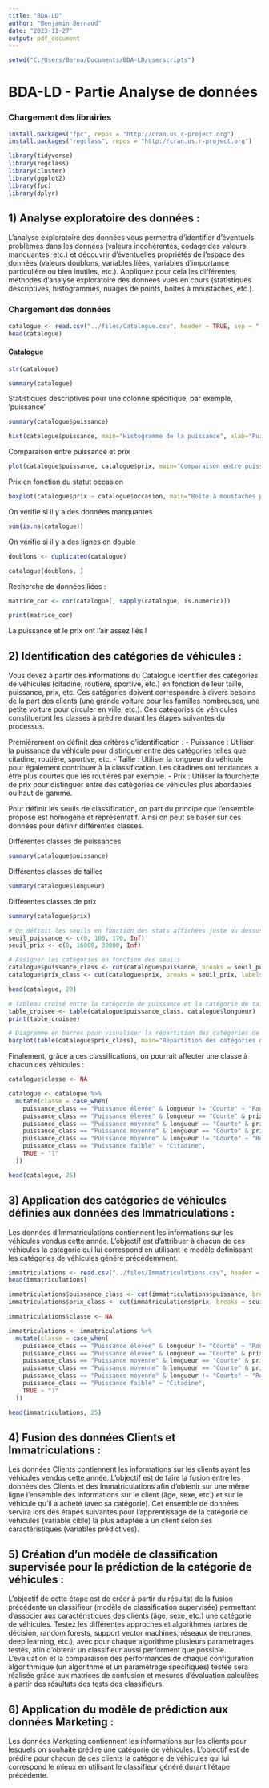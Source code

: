 ---
title: "BDA-LD"
author: "Benjamin Bernaud"
date: "2023-11-27"
output: pdf_document
---

```{r}
setwd("C:/Users/Berna/Documents/BDA-LD/userscripts")
```

# BDA-LD - Partie Analyse de données

### Chargement des librairies

```{r}
install.packages("fpc", repos = "http://cran.us.r-project.org")
install.packages("regclass", repos = "http://cran.us.r-project.org")

library(tidyverse)
library(regclass)
library(cluster)
library(ggplot2)
library(fpc)
library(dplyr)
```

## 1) Analyse exploratoire des données :

L'analyse exploratoire des données vous permettra d'identifier d'éventuels problèmes dans les données (valeurs incohérentes, codage des valeurs manquantes, etc.) et découvrir d'éventuelles propriétés de l'espace des données (valeurs doublons, variables liées, variables d'importance particulière ou bien inutiles, etc.). Appliquez pour cela les différentes méthodes d'analyse exploratoire des données vues en cours (statistiques descriptives, histogrammes, nuages de points, boîtes à moustaches, etc.).

### Chargement des données
```{r}
catalogue <- read.csv("../files/Catalogue.csv", header = TRUE, sep = ",", dec = ".", stringsAsFactors = T)
head(catalogue)
```

#### Catalogue
```{r}
str(catalogue)
```

```{r}
summary(catalogue)
```

Statistiques descriptives pour une colonne spécifique, par exemple, 'puissance'
```{r}
summary(catalogue$puissance)
```

```{r}
hist(catalogue$puissance, main="Histogramme de la puissance", xlab="Puissance")
```

Comparaison entre puissance et prix
```{r}
plot(catalogue$puissance, catalogue$prix, main="Comparaison entre puissance et prix", xlab="Puissance", ylab="Prix")
```

Prix en fonction du statut occasion
```{r}
boxplot(catalogue$prix ~ catalogue$occasion, main="Boîte à moustaches pour le prix en fonction de l'occasion", xlab="Occasion", ylab="Prix")
```

On vérifie si il y a des données manquantes
```{r}
sum(is.na(catalogue))
```

On vérifie si il y a des lignes en double
```{r}
doublons <- duplicated(catalogue)

catalogue[doublons, ]
```


Recherche de données liées : 
```{r}
matrice_cor <- cor(catalogue[, sapply(catalogue, is.numeric)])

print(matrice_cor)
```
La puissance et le prix ont l'air assez liés !


## 2) Identification des catégories de véhicules :

Vous devez à partir des informations du Catalogue identifier des catégories de véhicules (citadine, routière, sportive, etc.) en fonction de leur taille, puissance, prix, etc. Ces catégories doivent correspondre à divers besoins de la part des clients (une grande voiture pour les familles nombreuses, une petite voiture pour circuler en ville, etc.). Ces catégories de véhicules constitueront les classes à prédire durant les étapes suivantes du processus.


Premièrement on définit des critères d'identification : 
-   Puissance : Utiliser la puissance du véhicule pour distinguer entre des catégories telles que citadine, routière, sportive, etc.
-   Taille : Utiliser la longueur du véhicule pour également contribuer à la classification. Les citadines ont tendances a être plus courtes que les routières par exemple.
-   Prix : Utiliser la fourchette de prix pour distinguer entre des catégories de véhicules plus abordables ou haut de gamme.

Pour définir les seuils de classification, on part du principe que l'ensemble proposé est homogène et représentatif. Ainsi on peut se baser sur ces données pour définir différentes classes.

Différentes classes de puissances
```{r}
summary(catalogue$puissance)
```

Différentes classes de tailles
```{r}
summary(catalogue$longueur)
```


Différentes classes de prix
```{r}
summary(catalogue$prix)
```



```{r}
# On définit les seuils en fonction des stats affichées juste au dessus
seuil_puissance <- c(0, 100, 170, Inf)
seuil_prix <- c(0, 16000, 30000, Inf) 

# Assigner les catégories en fonction des seuils
catalogue$puissance_class <- cut(catalogue$puissance, breaks = seuil_puissance, labels = c("Puissance faible", "Puissance moyenne", "Puissance élevée"))
catalogue$prix_class <- cut(catalogue$prix, breaks = seuil_prix, labels = c("Prix faible", "Prix moyen", "Prix élevé"))

head(catalogue, 20)
```


```{r}
# Tableau croisé entre la catégorie de puissance et la catégorie de taille
table_croisee <- table(catalogue$puissance_class, catalogue$longueur)
print(table_croisee)

# Diagramme en barres pour visualiser la répartition des catégories de prix
barplot(table(catalogue$prix_class), main="Répartition des catégories de prix", xlab="Catégorie de Prix", ylab="Fréquence")

```

Finalement, grâce a ces classifications, on pourrait affecter une classe à chacun des véhicules : 



```{r}
catalogue$classe <- NA

catalogue <- catalogue %>%
  mutate(classe = case_when(
    puissance_class == "Puissance élevée" & longueur != "Courte" ~ "Routière",
    puissance_class == "Puissance élevée" & longueur == "Courte" & prix_class == "Prix élevé" ~ "Sportive",
    puissance_class == "Puissance moyenne" & longueur == "Courte" & prix_class == "Prix élevé" ~ "Sportive",
    puissance_class == "Puissance moyenne" & longueur == "Courte" & prix_class != "Prix élevé" ~ "Citadine",
    puissance_class == "Puissance moyenne" & longueur != "Courte" ~ "Routière",
    puissance_class == "Puissance faible" ~ "Citadine",
    TRUE ~ "?"
  ))

head(catalogue, 25)
```


## 3) Application des catégories de véhicules définies aux données des Immatriculations :

Les données d'Immatriculations contiennent les informations sur les véhicules vendus cette année. L'objectif est d'attribuer à chacun de ces véhicules la catégorie qui lui correspond en utilisant le modèle définissant les catégories de véhicules généré précédemment.

```{r}
immatriculations <- read.csv("../files/Immatriculations.csv", header = TRUE, sep = ",", dec = ".", stringsAsFactors = T)
head(immatriculations)
```


```{r}

immatriculations$puissance_class <- cut(immatriculations$puissance, breaks = seuil_puissance, labels = c("Puissance faible", "Puissance moyenne", "Puissance élevée"))
immatriculations$prix_class <- cut(immatriculations$prix, breaks = seuil_prix, labels = c("Prix faible", "Prix moyen", "Prix élevé"))

immatriculations$classe <- NA

immatriculations <- immatriculations %>%
  mutate(classe = case_when(
    puissance_class == "Puissance élevée" & longueur != "Courte" ~ "Routière",
    puissance_class == "Puissance élevée" & longueur == "Courte" & prix_class == "Prix élevé" ~ "Sportive",
    puissance_class == "Puissance moyenne" & longueur == "Courte" & prix_class == "Prix élevé" ~ "Sportive",
    puissance_class == "Puissance moyenne" & longueur == "Courte" & prix_class != "Prix élevé" ~ "Citadine",
    puissance_class == "Puissance moyenne" & longueur != "Courte" ~ "Routière",
    puissance_class == "Puissance faible" ~ "Citadine",
    TRUE ~ "?"
  ))

head(immatriculations, 25)

```


## 4) Fusion des données Clients et Immatriculations :

Les données Clients contiennent les informations sur les clients ayant les véhicules vendus cette année. L'objectif est de faire la fusion entre les données des Clients et des Immatriculations afin d'obtenir sur une même ligne l'ensemble des informations sur le client (âge, sexe, etc.) et sur le véhicule qu'il a acheté (avec sa catégorie). Cet ensemble de données servira lors des étapes suivantes pour l'apprentissage de la catégorie de véhicules (variable cible) la plus adaptée à un client selon ses caractéristiques (variables prédictives).

## 5) Création d'un modèle de classification supervisée pour la prédiction de la catégorie de véhicules :

L'objectif de cette étape est de créer à partir du résultat de la fusion précédente un classifieur (modèle de classification supervisée) permettant d'associer aux caractéristiques des clients (âge, sexe, etc.) une catégorie de véhicules. Testez les différentes approches et algorithmes (arbres de décision, random forests, support vector machines, réseaux de neurones, deep learning, etc.), avec pour chaque algorithme plusieurs paramétrages testés, afin d'obtenir un classifieur aussi performent que possible. L'évaluation et la comparaison des performances de chaque configuration algorithmique (un algorithme et un paramétrage spécifiques) testée sera réalisée grâce aux matrices de confusion et mesures d'évaluation calculées à partir des résultats des tests des classifieurs.

## 6) Application du modèle de prédiction aux données Marketing :

Les données Marketing contiennent les informations sur les clients pour lesquels on souhaite prédire une catégorie de véhicules. L'objectif est de prédire pour chacun de ces clients la catégorie de véhicules qui lui correspond le mieux en utilisant le classifieur généré durant l'étape précédente.